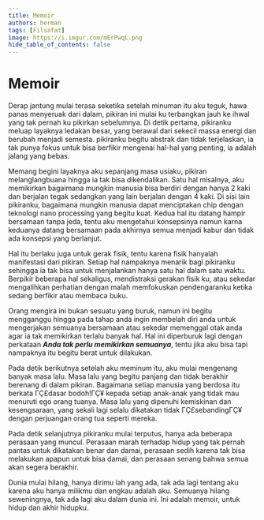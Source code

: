 ```yaml
---
title: Memoir
authors: herman
tags: [Filsafat]
image: https://i.imgur.com/mErPwqL.png
hide_table_of_contents: false
---
```


# Memoir

Derap jantung mulai terasa seketika setelah minuman itu aku teguk, hawa panas menyeruak dari dalam, pikiran ini mulai ku terbangkan jauh ke ihwal yang tak pernah ku pikirkan sebelumnya. Di detik pertama, pikiranku meluap layaknya ledakan besar, yang berawal dari sekecil massa energi dan berubah menjadi semesta. pikiranku begitu abstrak dan tidak terjelaskan, ia tak punya fokus untuk bisa berfikir mengenai hal-hal yang penting, ia adalah jalang yang bebas.

Memang begini layaknya aku sepanjang masa usiaku, pikiran melanglangbuana hingga ia tak bisa dikendalikan. Satu hal misalnya, aku memikirkan bagaimana mungkin manusia bisa berdiri dengan hanya 2 kaki dan berjalan tegak sedangkan yang lain berjalan dengan 4 kaki. Di sisi lain pikiranku, bagaimana mungkin manusia dapat menciptakan chip dengan teknologi nano processing yang begitu kuat. Kedua hal itu datang hampir bersamaan tanpa jeda, tentu aku mengetahui konsepsinya namun karna keduanya datang bersamaan pada akhirnya semua menjadi kabur dan tidak ada konsepsi yang berlanjut.

Hal itu berlaku juga untuk gerak fisik, tentu karena fisik hanyalah manifestasi dari pikiran. Setiap hal nampaknya menarik bagi pikiranku sehingga ia tak bisa untuk menjalankan hanya satu hal dalam satu waktu. Berpikir beberapa hal sekaligus, mendistraksi gerakan fisik ku, atau sekedar mengalihkan perhatian dengan malah memfokuskan pendengaranku ketika sedang berfikir atau membaca buku.

Orang mengira ini bukan sesuatu yang buruk, namun ini begitu mengganggu hingga pada tahap anda ingin membelah diri anda untuk mengerjakan semuanya bersamaan atau sekedar memenggal otak anda agar ia tak memikirkan terlalu banyak hal. Hal ini diperburuk lagi dengan perkataan ***Anda tak perlu memikirkan semuanya***, tentu jika aku bisa tapi nampaknya itu begitu berat untuk dilakukan.

Pada detik berikutnya setelah aku meminum itu, aku mulai mengenang banyak masa lalu. Masa lalu yang begitu panjang dan tidak berakhir berenang di dalam pikiran. Bagaimana setiap manusia yang berdosa itu berkata ΓÇ£dasar bodoh!ΓÇ¥ kepada setiap anak-anak yang tidak mau menuruti ego orang tuanya. Masa lalu yang dipenuhi kemiskinan dan kesengsaraan, yang sekali lagi selalu dikatakan tidak ΓÇ£sebandingΓÇ¥ dengan perjuangan orang tua seperti mereka.

Pada detik selanjutnya pikiranku mulai terputus, hanya ada beberapa perasaan yang muncul. Perasaan marah terhadap hidup yang tak pernah pantas untuk dikatakan benar dan damai, perasaan sedih karena tak bisa melakukan apapun untuk bisa damai, dan perasaan senang bahwa semua akan segera berakhir.

Dunia mulai hilang, hanya dirimu lah yang ada, tak ada lagi tentang aku karena aku hanya milikmu dan engkau adalah aku. Semuanya hilang seweningnya, tak ada lagi aku dalam dunia ini. Ini adalah memoir, untuk hidup dan akhir hidupku.
